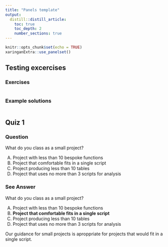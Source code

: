 ```yaml
---
title: "Panels template"
output:
  distill::distill_article:
    toc: true
    toc_depth: 2
    number_sections: true
---
```

```r
knitr::opts_chunk$set(echo = TRUE)
xaringanExtra::use_panelset()
```

## Testing excercises

::::: {.panelset}

::: {.panel}

### Exercises {.panel-name}

```r

```

:::

::: {.panel}

### Example solutions {.panel-name}

```r


```

:::

:::::

## Quiz 1

::::: {.panelset}

::: {.panel}

### Question {.panel-name}

What do you class as a small project?

<ol type="A">
  <li>Project with less than 10 bespoke functions</li>
  <li>Project that comfortable fits in a single script</li>
  <li>Project producing less than 10 tables</li>
  <li>Project that uses no more than 3 scripts for analysis</li>
</ol>

:::

::: {.panel}

### See Answer {.panel-name}

What do you class as a small project?

<ol type="A">
  <li>Project with less than 10 bespoke functions</li>
  <li><b>Project that comfortable fits in a single script</b></li>
  <li>Project producing less than 10 tables</li>
  <li>Project that uses no more than 3 scripts for analysis</li>
</ol>
 
Our guidance for small projects is aproppriate for projects that would fit in a single script.
:::

:::::
